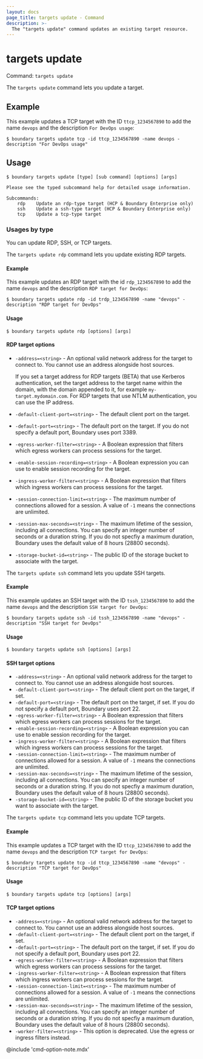 ```yaml
---
layout: docs
page_title: targets update - Command
description: >-
  The "targets update" command updates an existing target resource.
---
```


# targets update

Command: `targets update`

The `targets update` command lets you update a target.

## Example

This example updates a TCP target with the ID `ttcp_1234567890` to add the name `devops` and the description `For DevOps usage`:

```shell-session
$ boundary targets update tcp -id ttcp_1234567890 -name devops -description "For DevOps usage"
```

## Usage

<CodeBlockConfig hideClipboard>

```shell-session
$ boundary targets update [type] [sub command] [options] [args]

Please see the typed subcommand help for detailed usage information.

Subcommands:
    rdp    Update an rdp-type target (HCP & Boundary Enterprise only)
    ssh    Update a ssh-type target (HCP & Boundary Enterprise only)
    tcp    Update a tcp-type target
```

</CodeBlockConfig>

### Usages by type

You can update RDP, SSH, or TCP targets.

<Tabs>
<Tab heading="RDP">

The `targets update rdp` command lets you update existing RDP targets.

#### Example

This example updates an RDP target with the id `rdp_1234567890` to add the name `devops` and the description `RDP target for DevOps`:

```shell-session
$ boundary targets update rdp -id trdp_1234567890 -name "devops" -description "RDP target for DevOps"
```

#### Usage

<CodeBlockConfig hideClipboard>

```shell-session
$ boundary targets update rdp [options] [args]
```

</CodeBlockConfig>

#### RDP target options

- `-address=<string>` - An optional valid network address for the target to connect to.
You cannot use an address alongside host sources.

  If you set a target address for RDP targets (BETA) that use Kerberos authentication, set the target address to the target name within the domain, with the domain appended to it, for example `my-target.mydomain.com`. For RDP targets that use NTLM authentication, you can use the IP address.
- `-default-client-port=<string>` - The default client port on the target.
- `-default-port=<string>` - The default port on the target.
If you do not specify a default port, Boundary uses port 3389.
- `-egress-worker-filter=<string>` - A Boolean expression that filters which egress workers can process sessions for the target.
- `-enable-session-recording=<string>` - A Boolean expression you can use to enable session recording for the target.
- `-ingress-worker-filter=<string>` - A Boolean expression that filters which ingress workers can process sessions for the target.
- `-session-connection-limit=<string>` - The maximum number of connections allowed for a session.
A value of `-1` means the connections are unlimited.
- `-session-max-seconds=<string>` - The maximum lifetime of the session, including all connections.
You can specify an integer number of seconds or a duration string.
If you do not specfiy a maximum duration, Boundary uses the default value of 8 hours (28800 seconds).
- `-storage-bucket-id=<string>` - The public ID of the storage bucket to associate with the target.

</Tab>
<Tab heading="SSH">

The `targets update ssh` command lets you update SSH targets.

#### Example

This example updates an SSH target with the ID `tssh_1234567890` to add the name `devops` and the description `SSH target for DevOps`:

```shell-session
$ boundary targets update ssh -id tssh_1234567890 -name "devops" -description "SSH target for DevOps"
```

#### Usage

<CodeBlockConfig hideClipboard>

```shell-session
$ boundary targets update ssh [options] [args]
```

</CodeBlockConfig>

#### SSH target options

- `-address=<string>` - An optional valid network address for the target to connect to.
You cannot use an address alongside host sources.
- `-default-client-port=<string>` - The default client port on the target, if set.
- `-default-port=<string>` - The default port on the target, if set.
If you do not specify a default port, Boundary uses port 22.
- `-egress-worker-filter=<string>` - A Boolean expression that filters which egress workers can process sessions for the target.
- `-enable-session-recording=<string>` - A Boolean expression you can use to enable session recording for the target.
- `-ingress-worker-filter=<string>` - A Boolean expression that filters which ingress workers can process sessions for the target.
- `-session-connection-limit=<string>` - The maximum number of connections allowed for a session.
A value of `-1` means the connections are unlimited.
- `-session-max-seconds=<string>` - The maximum lifetime of the session, including all connections.
You can specify an integer number of seconds or a duration string.
If you do not specfiy a maximum duration, Boundary uses the default value of 8 hours (28800 seconds).
- `-storage-bucket-id=<string>` - The public ID of the storage bucket you want to associate with the target.


</Tab>
<Tab heading="TCP">

The `targets update tcp` command lets you update TCP targets.

#### Example

This example updates a TCP target with the ID `ttcp_1234567890` to add the name `devops` and the description `TCP target for DevOps`:

```shell-session
$ boundary targets update tcp -id ttcp_1234567890 -name "devops" -description "TCP target for DevOps"
```

#### Usage

<CodeBlockConfig hideClipboard>

```shell-session
$ boundary targets update tcp [options] [args]
```

</CodeBlockConfig>

#### TCP target options

- `-address=<string>` - An optional valid network address for the target to connect to.
You cannot use an address alongside host sources.
- `-default-client-port=<string>` - The default client port on the target, if set.
- `-default-port=<string>` - The default port on the target, if set.
If you do not specify a default port, Boundary uses port 22.
- `-egress-worker-filter=<string>` - A Boolean expression that filters which egress workers can process sessions for the target.
- `-ingress-worker-filter=<string>` - A Boolean expression that filters which ingress workers can process sessions for the target.
- `-session-connection-limit=<string>` - The maximum number of connections allowed for a session.
A value of `-1` means the connections are unlimited.
- `-session-max-seconds=<string>` - The maximum lifetime of the session, including all connections.
You can specify an integer number of seconds or a duration string.
If you do not specfiy a maximum duration, Boundary uses the default value of 8 hours (28800 seconds).
- `-worker-filter=<string>` - This option is deprecated.
Use the egress or ingress filters instead.

</Tab>
</Tabs>

@include 'cmd-option-note.mdx'
